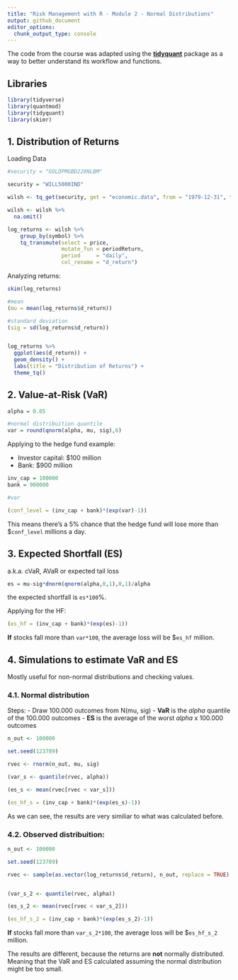 ```yaml
---
title: "Risk Management with R - Module 2 - Normal Distributions"
output: github_document
editor_options:
  chunk_output_type: console
---
```


The code from the course was adapted using the [**tidyquant**](https://business-science.github.io/tidyquant/index.html) package as a way to better understand its workflow and functions. 

## Libraries

```r
library(tidyverse)
library(quantmod)
library(tidyquant)
library(skimr)
```


## 1. Distribution of Returns

Loading Data

```r

#security = "GOLDPMGBD228NLBM"

security = "WILL5000IND"

wilsh <- tq_get(security, get = "economic.data", from = "1979-12-31", to  = "2017-12-31")

wilsh <- wilsh %>% 
  na.omit()

log_returns <- wilsh %>%
    group_by(symbol) %>%
    tq_transmute(select = price, 
                 mutate_fun = periodReturn, 
                 period     = "daily", 
                 col_rename = "d_return")

```

Analyzing returns:

```r

skim(log_returns)

#mean
(mu = mean(log_returns$d_return))

#standard deviation
(sig = sd(log_returns$d_return))


log_returns %>% 
  ggplot(aes(d_return)) +
  geom_density() +
  labs(title = "Distribution of Returns") + 
  theme_tq()

```


## 2. Value-at-Risk (VaR)

```r

alpha = 0.05

#normal distribuition quantile
var = round(qnorm(alpha, mu, sig),6)

```

Applying to the hedge fund example: 

- Investor capital: $100 million
- Bank: $900 million

```r
inv_cap = 100000
bank = 900000 

#var

(conf_level = (inv_cap + bank)*(exp(var)-1))

```

This means there's a 5% chance that the hedge fund will lose more than $`conf_level` millions a day.

## 3. Expected Shortfall (ES)

a.k.a. cVaR, AVaR or expected tail loss

```r

es = mu-sig*dnorm(qnorm(alpha,0,1),0,1)/alpha

```

the expected shortfall is `es*100`%.

Applying for the HF:

```r

(es_hf = (inv_cap + bank)*(exp(es)-1))

```

**If** stocks fall more than `var*100`, the average loss will be $`es_hf` million.

## 4. Simulations to estimate VaR and ES

Mostly useful for non-normal distributions and checking values.

### 4.1. Normal distribution

Steps:
- Draw 100.000 outcomes from N(mu, sig)
- **VaR** is the *alpha* quantile of the 100.000 outcomes 
- **ES** is the average of the worst *alpha* x 100.000 outcomes 

```r

n_out <- 100000

set.seed(123789)

rvec <- rnorm(n_out, mu, sig)

(var_s <- quantile(rvec, alpha))

(es_s <- mean(rvec[rvec < var_s]))

(es_hf_s = (inv_cap + bank)*(exp(es_s)-1))

```

As we can see, the results are very similiar to what was calculated before.

### 4.2. Observed distribuition:

```r

n_out <- 100000

set.seed(123789)

rvec <- sample(as.vector(log_returns$d_return), n_out, replace = TRUE)


(var_s_2 <- quantile(rvec, alpha))

(es_s_2 <- mean(rvec[rvec < var_s_2]))

(es_hf_s_2 = (inv_cap + bank)*(exp(es_s_2)-1))

```

**If** stocks fall more than `var_s_2*100`, the average loss will be $`es_hf_s_2` million.

The results are different, because the returns are **not** normally distributed. Meaning that the VaR and ES calculated assuming the normal distribution might be too small.





